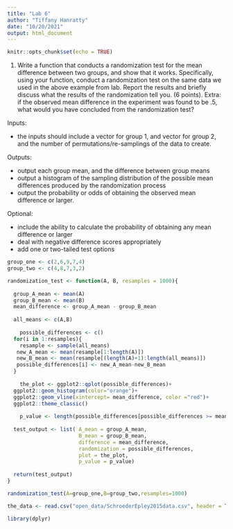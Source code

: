 ```yaml
---
title: "Lab 6"
author: "Tiffany Hanratty"
date: "10/20/2021"
output: html_document
---
```


```r
knitr::opts_chunk$set(echo = TRUE)
```

1. Write a function that conducts a randomization test for the mean difference between two groups, and show that it works. Specifically, using your function, conduct a randomization test on the same data we used in the above example from lab. Report the results and briefly discuss what the results of the randomization tell you. (6 points). Extra: if the observed mean difference in the experiment was found to be .5, what would you have concluded from the randomization test?

Inputs:

- the inputs should include a vector for group 1, and vector for group 2, and the number of permutations/re-samplings of the data to create.

Outputs:

- output each group mean, and the difference between group means
- output a histogram of the sampling distribution of the possible mean differences produced by the randomization process
- output the probability or odds of obtaining the observed mean difference or larger.

Optional:

- include the ability to calculate the probability of obtaining any mean difference or larger
- deal with negative difference scores appropriately
- add one or two-tailed test options

```r
group_one <- c(2,6,9,7,4)
group_two <- c(4,8,7,3,2)

randomization_test <- function(A, B, resamples = 1000){
  
  group_A_mean <- mean(A)
  group_B_mean <- mean(B)
  mean_difference <- group_A_mean - group_B_mean
  
  all_means <- c(A,B)
  
    possible_differences <- c()
  for(i in 1:resamples){
    resample <- sample(all_means)
   new_A_mean <- mean(resample[1:length(A)])
   new_B_mean <- mean(resample[(length(A)+1):length(all_means)])
   possible_differences[i] <- new_A_mean-new_B_mean
  }
   
    the_plot <- ggplot2::qplot(possible_differences)+
  ggplot2::geom_histogram(color="orange")+
  ggplot2::geom_vline(xintercept= mean_difference, color ="red")+
  ggplot2::theme_classic()
    
    p_value <- length(possible_differences[possible_differences >= mean_difference])/resamples
  
  test_output <- list( A_mean = group_A_mean,
                       B_mean = group_B_mean,
                       difference = mean_difference,
                       randomization = possible_differences,
                       plot = the_plot,
                       p_value = p_value)
  
  return(test_output)
}

randomization_test(A=group_one,B=group_two,resamples=1000)


```


```r
the_data <- read.csv("open_data/SchroederEpley2015data.csv", header = TRUE)

library(dplyr)

```





